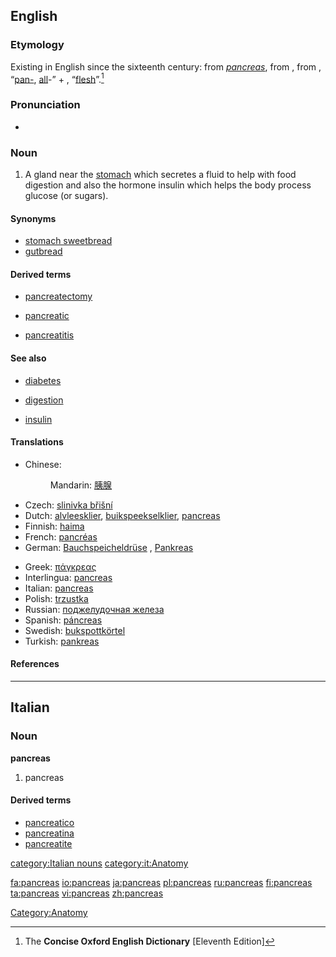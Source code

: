 {{see|pancréas}}
==English==

===Etymology===
Existing in English since the sixteenth century: from {{L.}} ''[[#Latin|pancreas]]'', from {{AGr.}} '''{{polytonic|[[πάγκρεας]]}}''' {{italbrac|pankreas}}, from '''{{polytonic|[[παν-]]}}''' {{italbrac|pan-}}, “[[pan-#English|pan-]], [[all#English|all]]-” + '''{{polytonic|[[κρέας]]}}''' {{italbrac|kreas}}, “[[flesh]]”.<ref name="COED-etym">The '''Concise Oxford English Dictionary''' [Eleventh Edition]</ref>

===Pronunciation===
* {{UK}} {{IPA|/ˈpæŋkɹɪəs/}}

===Noun===
{{en-noun|pancreases|pl2=pancreata}}

# A gland near the [[stomach]] which secretes a fluid to help with food digestion and also the hormone insulin which helps the body process glucose (or sugars).

====Synonyms====
* [[stomach sweetbread]]
* [[gutbread]]

====Derived terms====
{{rel-top3|Derived terms}}
* [[pancreatectomy]]
{{rel-mid3}}
* [[pancreatic]]
{{rel-mid3}}
* [[pancreatitis]]
{{rel-bottom}}

====See also====
{{rel-top|See also}}
* [[diabetes]]
{{rel-mid3}}
* [[digestion]]
{{rel-mid3}}
* [[insulin]]
{{rel-bottom}}

====Translations====
{{trans-top|A pancreas}}
*Chinese:
*:Mandarin: [[胰腺]] {{italbrac|yíxiàn}}
*Czech: [[slinivka břišní]] {{f}}
*Dutch: [[alvleesklier]], [[buikspeekselklier]], [[#Dutch|pancreas]]
*Finnish: [[haima]]
*French: [[pancréas]] {{m}}
*German: [[Bauchspeicheldrüse]] {{f}}, [[Pankreas]] {{n}}
{{trans-mid}}
*Greek: [[πάγκρεας]] {{italbrac|pá[ŋ]kreas}} {{n}}
*Interlingua: [[#Interlingua|pancreas]]
*Italian: [[#Italian|pancreas]] {{m}}
*Polish: [[trzustka]] {{f}}
*Russian: [[поджелудочная железа]] {{italbrac|podželúdočnaja železá}} {{f}}
*Spanish: [[páncreas]] {{m}}
*Swedish: [[bukspottkörtel]] {{c}}
*Turkish: [[pankreas]]
{{trans-bottom}}

====References====
<references/>

[[Category:Anatomy]]

----

==Italian==

===Noun===
'''pancreas''' {{m}} {{inv}}

# pancreas

====Derived terms====
*[[pancreatico]]
*[[pancreatina]]
*[[pancreatite]]

[[category:Italian nouns]]
[[category:it:Anatomy]]

[[fa:pancreas]]
[[io:pancreas]]
[[ja:pancreas]]
[[pl:pancreas]]
[[ru:pancreas]]
[[fi:pancreas]]
[[ta:pancreas]]
[[vi:pancreas]]
[[zh:pancreas]]